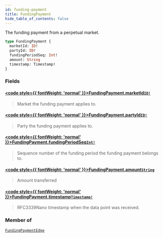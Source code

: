 ```yaml
---
id: funding-payment
title: FundingPayment
hide_table_of_contents: false
---
```








The funding payment from a perpetual market.

```graphql
type FundingPayment {
  marketId: ID!
  partyId: ID!
  fundingPeriodSeq: Int!
  amount: String
  timestamp: Timestamp!
}
```


### Fields

#### [<code style={{ fontWeight: 'normal' }}>FundingPayment.<b>marketId</b></code>](#)<Bullet />[`ID!`](/testnet/api/graphql/scalars/id) <Badge class="secondary" text="non-null"/> <Badge class="secondary" text="scalar"/>
> Market the funding payment applies to.
> 

#### [<code style={{ fontWeight: 'normal' }}>FundingPayment.<b>partyId</b></code>](#)<Bullet />[`ID!`](/testnet/api/graphql/scalars/id) <Badge class="secondary" text="non-null"/> <Badge class="secondary" text="scalar"/>
> Party the funding payment applies to.
> 

#### [<code style={{ fontWeight: 'normal' }}>FundingPayment.<b>fundingPeriodSeq</b></code>](#)<Bullet />[`Int!`](/testnet/api/graphql/scalars/int) <Badge class="secondary" text="non-null"/> <Badge class="secondary" text="scalar"/>
> Sequence number of the funding period the funding payment belongs to.
> 

#### [<code style={{ fontWeight: 'normal' }}>FundingPayment.<b>amount</b></code>](#)<Bullet />[`String`](/testnet/api/graphql/scalars/string) <Badge class="secondary" text="scalar"/>
> Amount transferred
> 

#### [<code style={{ fontWeight: 'normal' }}>FundingPayment.<b>timestamp</b></code>](#)<Bullet />[`Timestamp!`](/testnet/api/graphql/scalars/timestamp) <Badge class="secondary" text="non-null"/> <Badge class="secondary" text="scalar"/>
> RFC3339Nano timestamp when the data point was received.
> 



### Member of

[`FundingPaymentEdge`](/testnet/api/graphql/objects/funding-payment-edge)  <Badge class="secondary" text="object"/>



